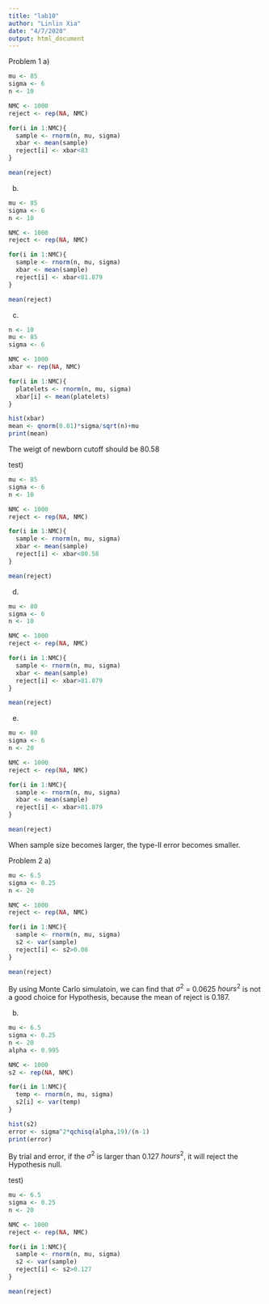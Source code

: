 ```yaml
---
title: "lab10"
author: "Linlin Xia"
date: "4/7/2020"
output: html_document
---
```


Problem 1
a)
```r
mu <- 85
sigma <- 6
n <- 10

NMC <- 1000
reject <- rep(NA, NMC)

for(i in 1:NMC){
  sample <- rnorm(n, mu, sigma)
  xbar <- mean(sample)
  reject[i] <- xbar<83
}

mean(reject)
```

b)
```r
mu <- 85
sigma <- 6
n <- 10

NMC <- 1000
reject <- rep(NA, NMC)

for(i in 1:NMC){
  sample <- rnorm(n, mu, sigma)
  xbar <- mean(sample)
  reject[i] <- xbar<81.879
}

mean(reject)
```

c)
```r
n <- 10
mu <- 85
sigma <- 6

NMC <- 1000
xbar <- rep(NA, NMC)

for(i in 1:NMC){
  platelets <- rnorm(n, mu, sigma)
  xbar[i] <- mean(platelets)
}

hist(xbar)
mean <- qnorm(0.01)*sigma/sqrt(n)+mu
print(mean)
```
The weigt of newborn cutoff should be 80.58

test)
```r
mu <- 85
sigma <- 6
n <- 10

NMC <- 1000
reject <- rep(NA, NMC)

for(i in 1:NMC){
  sample <- rnorm(n, mu, sigma)
  xbar <- mean(sample)
  reject[i] <- xbar<80.58
}

mean(reject)
```

d)
```r
mu <- 80
sigma <- 6
n <- 10

NMC <- 1000
reject <- rep(NA, NMC)

for(i in 1:NMC){
  sample <- rnorm(n, mu, sigma)
  xbar <- mean(sample)
  reject[i] <- xbar>81.879
}

mean(reject)
```

e)
```r
mu <- 80
sigma <- 6
n <- 20

NMC <- 1000
reject <- rep(NA, NMC)

for(i in 1:NMC){
  sample <- rnorm(n, mu, sigma)
  xbar <- mean(sample)
  reject[i] <- xbar>81.879
}

mean(reject)
```
When sample size becomes larger, the type-II error becomes smaller.

Problem 2
a)
```r
mu <- 6.5
sigma <- 0.25
n <- 20

NMC <- 1000
reject <- rep(NA, NMC)

for(i in 1:NMC){
  sample <- rnorm(n, mu, sigma)
  s2 <- var(sample)
  reject[i] <- s2>0.08
}

mean(reject)
```
By using Monte Carlo simulatoin, we can find that  $\sigma^2$ = 0.0625 $hours^2$ is not a good choice for Hypothesis, because the mean of reject is 0.187.

b)
```r
mu <- 6.5
sigma <- 0.25
n <- 20
alpha <- 0.995

NMC <- 1000
s2 <- rep(NA, NMC)

for(i in 1:NMC){
  temp <- rnorm(n, mu, sigma)
  s2[i] <- var(temp)
}

hist(s2)
error <- sigma^2*qchisq(alpha,19)/(n-1)
print(error)
```
By trial and error, if the $\sigma^2$ is larger than 0.127 $hours^2$, it will reject the Hypothesis null.

test)
```r
mu <- 6.5
sigma <- 0.25
n <- 20

NMC <- 1000
reject <- rep(NA, NMC)

for(i in 1:NMC){
  sample <- rnorm(n, mu, sigma)
  s2 <- var(sample)
  reject[i] <- s2>0.127
}

mean(reject)
```